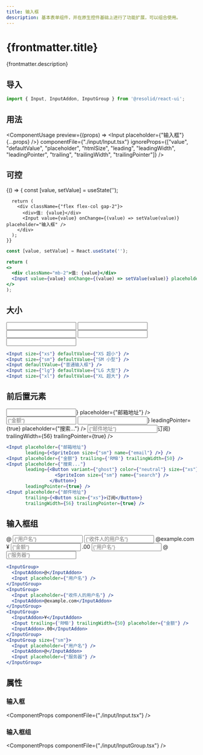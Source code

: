 ```yaml
---
title: 输入框
description: 基本表单组件，并在原生控件基础上进行了功能扩展，可以组合使用。
---
```





# {frontmatter.title}

{frontmatter.description}

## 导入

```js
import { Input, InputAddon, InputGroup } from '@resolid/react-ui';
```

## 用法

<ComponentUsage
  preview={(props) => <Input placeholder={"输入框"} {...props} />} componentFile={"./input/Input.tsx"}
  ignoreProps={["value", "defaultValue", "placeholder", "htmlSize", "leading", "leadingWidth", "leadingPointer", "trailing", "trailingWidth", "trailingPointer"]} />

## 可控

<section className={'example group'}>
  <ComponentExample className={"flex"}>
    {() => {
      const [value, setValue] = useState('');

      return (
        <div className={"flex flex-col gap-2"}>
          <div>值: {value}</div>
          <Input value={value} onChange={(value) => setValue(value)} placeholder="输入框" />
        </div>
      );
    }}
  </ComponentExample>

  ```jsx
  const [value, setValue] = React.useState('');

  return (
  <>
    <div className="mb-2">值: {value}</div>
    <Input value={value} onChange={(value) => setValue(value)} placeholder="输入框" />
  </>
  );
  ```
</section>

## 大小

<section className={'example group'}>
  <ComponentExample className={"flex flex-row gap-3 items-center"}>
    <Input size={"xs"} defaultValue={"XS 超小"} />
    <Input size={"sm"} defaultValue={"SM 小型"} />
    <Input defaultValue={"普通输入框"} />
    <Input size={"lg"} defaultValue={"LG 大型"} />
    <Input size={"xl"} defaultValue={"XL 超大"} />
  </ComponentExample>

  ```jsx
  <Input size={"xs"} defaultValue={"XS 超小"} />
  <Input size={"sm"} defaultValue={"SM 小型"} />
  <Input defaultValue={"普通输入框"} />
  <Input size={"lg"} defaultValue={"LG 大型"} />
  <Input size={"xl"} defaultValue={"XL 超大"} />
  ```
</section>

## 前后置元素

<section className={'example group'}>
  <ComponentExample className={"flex"}>
    <div className={"flex flex-col gap-3"}>
      <Input leading={<SpriteIcon size={"sm"} name={"email"} />} placeholder={"邮箱地址"} />
      <Input trailing={'RMB'} trailingWidth={50} placeholder={"金额"} />
      <Input leading={<Button variant={"ghost"} color={"neutral"} size={"xs"} square={true}><SpriteIcon
        size={"sm"} name={"search"} /></Button>} leadingPointer={true} placeholder={"搜索..."} />
      <Input placeholder={"邮件地址"}
             trailing={<Button size={"xs"}>订阅</Button>} trailingWidth={56} trailingPointer={true} />
    </div>
  </ComponentExample>

  ```jsx
  <Input placeholder={"邮箱地址"} 
         leading={<SpriteIcon size={"sm"} name={"email"} />} />
  <Input placeholder={"金额"} trailing={'RMB'} trailingWidth={50} />
  <Input placeholder={"搜索..."}
         leading={<Button variant={"ghost"} color={"neutral"} size={"xs"} square={true}>
                    <SpriteIcon size={"sm"} name={"search"} />
                  </Button>} 
         leadingPointer={true} />
  <Input placeholder={"邮件地址"} 
         trailing={<Button size={"xs"}>订阅</Button>} 
         trailingWidth={56} trailingPointer={true} />
  ```
</section>

## 输入框组

<section className={'example group'}>
  <ComponentExample className={"flex"}>
    <div className={"flex flex-col gap-3"}>
      <InputGroup>
        <InputAddon>@</InputAddon>
        <Input placeholder={"用户名"} />
      </InputGroup>
      <InputGroup>
        <Input placeholder={"收件人的用户名"} />
        <InputAddon>@example.com</InputAddon>
      </InputGroup>
      <InputGroup>
        <InputAddon>¥</InputAddon>
        <Input trailing={'RMB'} trailingWidth={50} placeholder={"金额"} />
        <InputAddon>.00</InputAddon>
      </InputGroup>
      <InputGroup size={"sm"}>
        <Input placeholder={"用户名"} />
        <InputAddon>@</InputAddon>
        <Input placeholder={"服务器"} />
      </InputGroup>
    </div>
  </ComponentExample>

  ```jsx
  <InputGroup>
    <InputAddon>@</InputAddon>
    <Input placeholder={"用户名"} />
  </InputGroup>
  <InputGroup>
    <Input placeholder={"收件人的用户名"} />
    <InputAddon>@example.com</InputAddon>
  </InputGroup>
  <InputGroup>
    <InputAddon>¥</InputAddon>
    <Input trailing={'RMB'} trailingWidth={50} placeholder={"金额"} />
    <InputAddon>.00</InputAddon>
  </InputGroup>
  <InputGroup size={"sm"}>
    <Input placeholder={"用户名"} />
    <InputAddon>@</InputAddon>
    <Input placeholder={"服务器"} />
  </InputGroup>
  ```
</section>

## 属性

### 输入框

<ComponentProps componentFile={"./input/Input.tsx"} />

### 输入框组

<ComponentProps componentFile={"./input/InputGroup.tsx"} />
